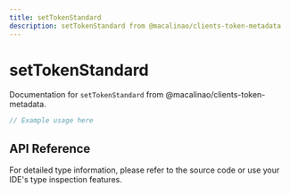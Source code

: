 ```yaml
---
title: setTokenStandard
description: setTokenStandard from @macalinao/clients-token-metadata
---
```


# setTokenStandard

Documentation for `setTokenStandard` from @macalinao/clients-token-metadata.

```typescript
// Example usage here
```

## API Reference

For detailed type information, please refer to the source code or use your IDE's type inspection features.
